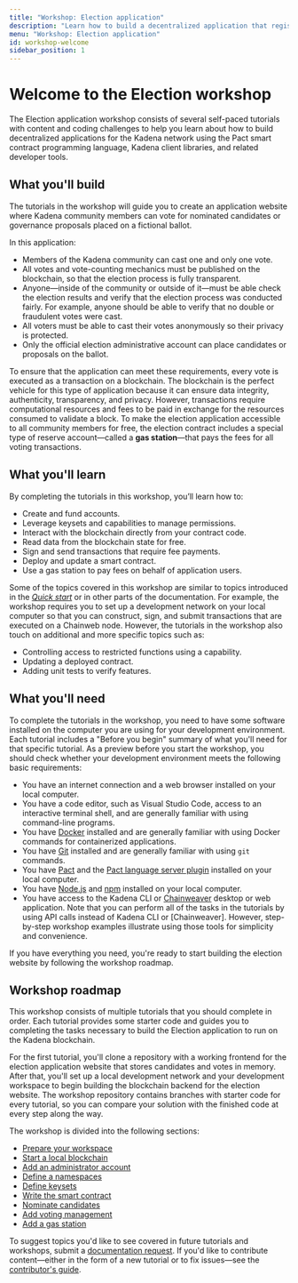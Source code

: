 ```yaml
---
title: "Workshop: Election application"
description: "Learn how to build a decentralized application that registers votes on the Kadena blockchain."
menu: "Workshop: Election application"
id: workshop-welcome
sidebar_position: 1
---
```


# Welcome to the Election workshop

The Election application workshop consists of several self-paced tutorials with content and coding challenges to help you learn about how to build decentralized applications for the Kadena network using the Pact smart contract programming language, Kadena client libraries, and related developer tools.

## What you'll build

The tutorials in the workshop will guide you to create an application website where Kadena community members can vote for nominated candidates or governance proposals placed on a fictional ballot.

In this application:

- Members of the Kadena community can cast one and only one vote.
- All votes and vote-counting mechanics must be published on the blockchain, so that the election process is fully transparent.
- Anyone—inside of the community or outside of it—must be able check the election results and verify that the election process was conducted fairly.
  For example, anyone should be able to verify that no double or fraudulent
  votes were cast.
- All voters must be able to cast their votes anonymously so their privacy is protected.
- Only the official election administrative account can place candidates or proposals on the ballot.

To ensure that the application can meet these requirements, every vote is executed as a transaction on a blockchain. 
The blockchain is the perfect vehicle for this type of application because it can ensure data integrity, authenticity, transparency, and privacy. 
However, transactions require computational resources and fees to be paid in exchange for the resources consumed to validate a block.
To make the election application accessible to all community members for free, the election contract includes a special type of reserve account—called a **gas station**—that pays the fees for all voting transactions.

## What you'll learn

By completing the tutorials in this workshop, you’ll learn how to:

- Create and fund accounts.
- Leverage keysets and capabilities to manage permissions.
- Interact with the blockchain directly from your contract code.
- Read data from the blockchain state for free.
- Sign and send transactions that require fee payments.
- Deploy and update a smart contract.
- Use a gas station to pay fees on behalf of application users.

Some of the topics covered in this workshop are similar to topics introduced in the [_Quick start_](/quickstart) or in other parts of the documentation. 
For example, the workshop requires you to set up a development network on your local computer so that you can construct, sign, and submit transactions that are executed on a Chainweb node. 
However, the tutorials in the workshop also touch on additional and more specific topics such as:

- Controlling access to restricted functions using a capability.
- Updating a deployed contract.
- Adding unit tests to verify features.

## What you'll need

To complete the tutorials in the workshop, you need to have some software installed on the computer you are using for your development environment. 
Each tutorial includes a "Before you begin" summary of what you'll need for that specific tutorial. 
As a preview before you start the workshop, you should check whether your development environment meets the following basic requirements:

- You have an internet connection and a web browser installed on your local computer.
- You have a code editor, such as Visual Studio Code, access to an interactive terminal shell, and are generally familiar with using command-line programs.
- You have [Docker](https://docs.docker.com/get-docker/) installed and are generally familiar with using Docker commands for containerized applications.
- You have [Git](https://git-scm.com/downloads) installed and are generally familiar with using `git` commands.
- You have [Pact](https://github.com/kadena-io/pact#installing-pact) and the [Pact language server plugin](https://github.com/kadena-io/pact-lsp/releases) installed on your local computer.
- You have [Node.js](https://nodejs.dev/en/learn/how-to-install-nodejs/) and [npm](https://docs.npmjs.com/downloading-and-installing-node-js-and-npm) installed on your local computer.
- You have access to the Kadena CLI or [Chainweaver](https://github.com/kadena-io/chainweaver/releases) desktop or web application.
  Note that you can perform all of the tasks in the tutorials by using API calls instead of Kadena CLI or [Chainweaver].
  However, step-by-step workshop examples illustrate using those tools for simplicity and convenience.

If you have everything you need, you're ready to start building the election website by following the workshop roadmap.

## Workshop roadmap

This workshop consists of multiple tutorials that you should complete in order.
Each tutorial provides some starter code and guides you to completing the tasks necessary to build the Election application to run on the Kadena blockchain.

For the first tutorial, you'll clone a repository with a working frontend for the election application website that stores candidates and votes in memory. 
After that, you'll set up a local development network and your development workspace to begin building the blockchain backend for the election website. 
The workshop repository contains branches with starter code for every tutorial, so you can
compare your solution with the finished code at every step along the way.

The workshop is divided into the following sections:

- [Prepare your workspace](/resources/election-workshop/workshop-prepare)
- [Start a local blockchain](/resources/election-workshop/workshop-start)
- [Add an administrator account](/resources/election-workshop/workshop-admin)
- [Define a namespaces](/resources/election-workshop/define-a-namespace)
- [Define keysets](/resources/election-workshop/define-keysets)
- [Write the smart contract](/resources/election-workshop/write-a-smart-contract)
- [Nominate candidates](/resources/election-workshop/nominate-candidates)
- [Add voting management](/resources/election-workshop/add-vote-management)
- [Add a gas station](/resources/election-workshop/add-a-gas-station)

To suggest topics you'd like to see covered in future tutorials and workshops,
submit a [documentation request](https://github.com/kadena-docs/kadena-docs/issues/new?assignees=&labels=documentation&projects=&template=003-improve_documentation.yml).
If you'd like to contribute content—either in the form of a new tutorial or to fix issues—see the [contributor's guide](/resources/contribute-docs).
